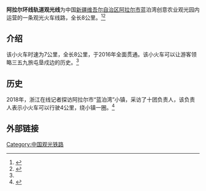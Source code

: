 {{Missing information|1=筹划和建设过程、运营情况|time=2020-07-10T17:53:26+00:00}}
'''阿拉尔环线轨道观光线'''为中国[[新疆维吾尔自治区|新疆维吾尔自治区]][[阿拉尔市|阿拉尔市]]蓝泊湾创意农业观光园内运营的一条观光火车线路，全长8公里。<ref>{{cite web|url=http://travel.cnr.cn/list/20170509/t20170509_523745051.shtml|title=新疆阿拉尔市引入观光小火车 游客领略“三五九旅屯垦史”|publisher=中新网|archive-url=https://web.archive.org/web/20200710143236/http://travel.cnr.cn/list/20170509/t20170509_523745051.shtml|archive-date=2020-07-10|access-date=2020-07-10|dead-url=no}}</ref><ref name="huaxia">{{cite web|url=http://www.huaxia.com/ly/lyzx/2017/05/5312029.html|title=新疆阿拉尔市引入观光小火车 游客领略“三五九旅屯垦史”|publisher=华夏经纬网|archive-url=http://www.freezepage.com/1594391847ECILWSYYPF|archive-date=2020-07-10|access-date=2020-07-10|dead-url=no}}</ref>

==介绍==
该小火车时速为7公里，全长8公里，于2016年全面贯通。该小火车可以让游客领略三五九旅屯垦戍边的历史。<ref name="huaxia"/>

==历史==
2018年，浙江在线记者探访阿拉尔市“蓝泊湾”小镇，采访了十团负责人，该负责人表示小火车可以行驶4公里，绕小镇一圈。<ref>{{cite web|url=https://zj.zjol.com.cn/news/848621.html|publisher=浙江在线|title=探访新疆兵团小城镇建设：一师十团开进了小火车|archive-url=http://www.freezepage.com/1594392026UTNKIRQHSH|archive-date=2020-07-10|access-date=2020-07-10|dead-url=no}}</ref>

==外部链接==
{{中国铁路小作品}}{{新疆小作品}}{{中华人民共和国城市轨道交通}}

[[Category:中国观光铁路|Category:中国观光铁路]]